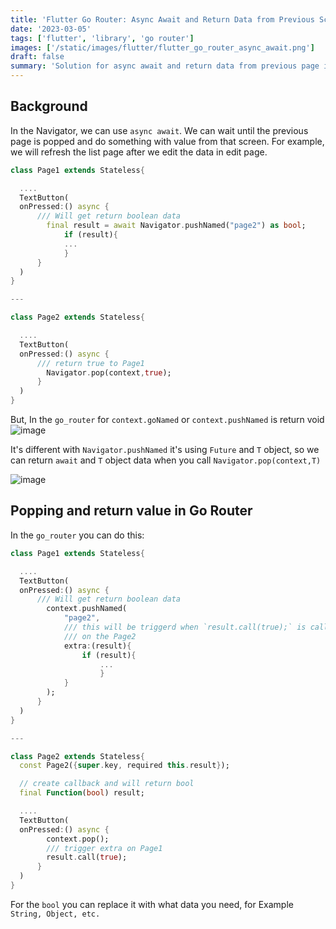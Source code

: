 ```yaml
---
title: 'Flutter Go Router: Async Await and Return Data from Previous Screen'
date: '2023-03-05'
tags: ['flutter', 'library', 'go router']
images: ['/static/images/flutter/flutter_go_router_async_await.png']
draft: false
summary: 'Solution for async await and return data from previous page in go_router library'
---
```


## Background

In the Navigator, we can use `async await`. We can wait until the previous page is popped and do something with value from that screen. For example, we will refresh the list page after we edit the data in edit page.

```dart
class Page1 extends Stateless{

  ....
  TextButton(
  onPressed:() async {
      /// Will get return boolean data
	    final result = await Navigator.pushNamed("page2") as bool;
			if (result){
			...
			}
	  }
  )
}

---

class Page2 extends Stateless{

  ....
  TextButton(
  onPressed:() async {
      /// return true to Page1
	    Navigator.pop(context,true);
	  }
  )
}

```

But, In the `go_router` for `context.goNamed` or `context.pushNamed` is return void
![image](https://raw.githubusercontent.com/lazycatlabs/blog.lazycatlabs.com-giscus/main/blog-assets/2023-03-05%2021.26.00.jpg)

It's different with `Navigator.pushNamed` it's using `Future` and `T` object, so we can return `await` and `T` object data when you call `Navigator.pop(context,T)`

![image](https://raw.githubusercontent.com/lazycatlabs/blog.lazycatlabs.com-giscus/main/blog-assets/2023-03-05%2021.20.58.jpg)

## Popping and return value in Go Router

In the `go_router` you can do this:

```dart
class Page1 extends Stateless{

  ....
  TextButton(
  onPressed:() async {
      /// Will get return boolean data
	    context.pushNamed(
		    "page2",
		    /// this will be triggerd when `result.call(true);` is called
		    /// on the Page2
		    extra:(result){
			    if (result){
					...
					}
		    }
	    );
	  }
  )
}

---

class Page2 extends Stateless{
  const Page2({super.key, required this.result});

  // create callback and will return bool
  final Function(bool) result;

  ....
  TextButton(
  onPressed:() async {
	    context.pop();
	    /// trigger extra on Page1
	    result.call(true);
	  }
  )
}

```

For the `bool` you can replace it with what data you need, for Example `String, Object, etc.`
